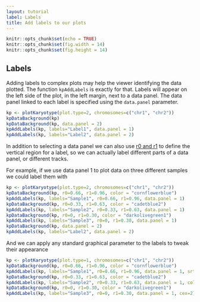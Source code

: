 ```yaml
---
layout: tutorial
label: Labels
title: Add labels to our plots
---
```


```r
knitr::opts_chunk$set(echo = TRUE)
knitr::opts_chunk$set(fig.width = 14)
knitr::opts_chunk$set(fig.height = 14)
```

## Labels

Adding labels to complex plots may help the viewer identifying the data plotted.
The function `kpAddLabels` is exactly for that. Labels will appear on the
left side of the plot, in the left margin, next to a 
data panel. The data panel linked to each label is specified using the 
`data.panel` parameter.

```r
kp <- plotKaryotype(plot.type=2, chromosomes=c("chr1", "chr2"))
kpDataBackground(kp)
kpDataBackground(kp, data.panel = 2)
kpAddLabels(kp, labels="Label1", data.panel = 1)
kpAddLabels(kp, labels="Label2", data.panel = 2)
```

In addition to selecting a data panel we can also use 
[r0 and r1]({{ site.baseurl }}{% link Tutorial/DataPositioning/DataPositioning.md %})
to define the vertical region for a label, so we can actually
label different parts of a data panel, or different tracks.

For example, if we use data panel 1 to plot data on three different samples
we could label them with

```r
kp <- plotKaryotype(plot.type=2, chromosomes=c("chr1", "chr2"))
kpDataBackground(kp, r0=0.66, r1=0.96, color = "cornflowerblue")
kpAddLabels(kp, labels="Sample1", r0=0.66, r1=0.96, data.panel = 1)
kpDataBackground(kp, r0=0.33, r1=0.63, color = "cadetblue2")
kpAddLabels(kp, labels="Sample2", r0=0.33, r1=0.63, data.panel = 1)
kpDataBackground(kp, r0=0, r1=0.30, color = "darkolivegreen1")
kpAddLabels(kp, labels="Sample3", r0=0, r1=0.30, data.panel = 1)
kpDataBackground(kp, data.panel = 2)
kpAddLabels(kp, labels="Label2", data.panel = 2)
```

And we can apply any standard graphical parameter to the labels to tweak their 
appearance

```r
kp <- plotKaryotype(plot.type=1, chromosomes=c("chr1", "chr2"))
kpDataBackground(kp, r0=0.66, r1=0.96, color = "cornflowerblue")
kpAddLabels(kp, labels="Sample1", r0=0.66, r1=0.96, data.panel = 1, srt=180, pos=4)
kpDataBackground(kp, r0=0.33, r1=0.63, color = "cadetblue2")
kpAddLabels(kp, labels="Sample2", r0=0.33, r1=0.63, data.panel = 1, col="orchid")
kpDataBackground(kp, r0=0, r1=0.30, color = "darkolivegreen1")
kpAddLabels(kp, labels="Sample3", r0=0, r1=0.30, data.panel = 1, cex=2)

```



